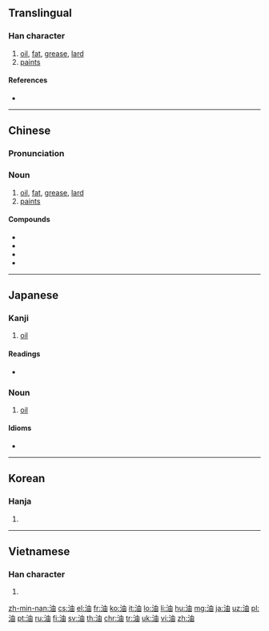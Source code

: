 {{also|沺}}
==Translingual==
{{stroke order|strokes=8}}

===Han character===
{{Han char|rn=85|rad=水|as=05|sn=8|four=3516<sub>0</sub>|canj=水中田 (ELW)|ids=⿰[[氵]][[由]]}}

# [[oil]], [[fat]], [[grease]], [[lard]]
# [[paint]]s

====References====
* {{Han ref|kx=0614.040|dkj=17253|dj=1007.080|hdz=31585.010|uh=6CB9|ud=27833|bh=AA6F|bd=43631}}

----

==Chinese==

===Pronunciation===
{{zh-pron
|m=yóu,yòu
|c=jau4
|mn=iû
|cat=n}}

===Noun===
{{zh-noun}}

# [[oil]], [[fat]], [[grease]], [[lard]]
# [[paint]]s

====Compounds====
* {{zh-l|加油站}}
* {{zh-l|蛇油}}
* {{zh-l|油漆}}
* {{zh-l|油桃}}

----

==Japanese==

===Kanji===
{{ja-kanji|grade=3|rs=水05}}

# [[oil]]

====Readings====
* {{ja-readings|on=[[ゆ]] (''yu''), [[ゆう]] (''yū'')|kun=[[あぶら]] (''abura'')}}

===Noun===
{{ja-noun|あぶら}}

# [[oil]]

====Idioms====
* {{ja-r|油を売る|あぶら を うる|gloss=waste time}}

----

==Korean==

===Hanja===
{{ko-hanja|hangeul=[[유]]|eumhun=|rv=yu|mr=yu|y=yu}}

# {{defn|lang=ko|sort=水05}}

----

==Vietnamese==

===Han character===
{{vi-hantu|[[du]], [[dầu]], [[dẫu]], [[dàu]], [[dư]], [[dù]], [[du]], [[rầu]], [[trầu]]|rs=水05}}

# {{defn|lang=vi|sort=水05}}

[[zh-min-nan:油]]
[[cs:油]]
[[el:油]]
[[fr:油]]
[[ko:油]]
[[it:油]]
[[lo:油]]
[[li:油]]
[[hu:油]]
[[mg:油]]
[[ja:油]]
[[uz:油]]
[[pl:油]]
[[pt:油]]
[[ru:油]]
[[fi:油]]
[[sv:油]]
[[th:油]]
[[chr:油]]
[[tr:油]]
[[uk:油]]
[[vi:油]]
[[zh:油]]